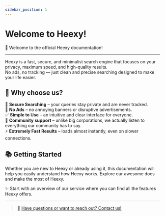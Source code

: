 ---
sidebar_position: 1
---

# Welcome to Heexy!

🎉 Welcome to the official Heexy documentation!

-----

Heexy is a fast, secure, and minimalist search engine that focuses on your privacy, maximum speed, and high-quality results.  
No ads, no tracking — just clean and precise searching designed to make your life easier.

## 🚀 Why choose us?

🔎 **Secure Searching** – your queries stay private and are never tracked.  
🚫 **No Ads** – no annoying banners or disruptive advertisements.  
✅ **Simple to Use** – an intuitive and clear interface for everyone.  
🤝 **Community support** – unlike big corporations, we actually listen to everything our community has to say.  
⚡ **Extremely Fast Results** – loads almost instantly, even on slower connections.

## 📚 Getting Started

Whether you are new to Heexy or already using it, this documentation will help you easily understand how Heexy works.
Explore our awesome docs and make the most of Heexy.

✨ Start with an overview of our service where you can find all the features Heexy offers.

-----

> 💬 [Have questions or want to reach out? Contact us!](https://docs.heexy.org/contact)